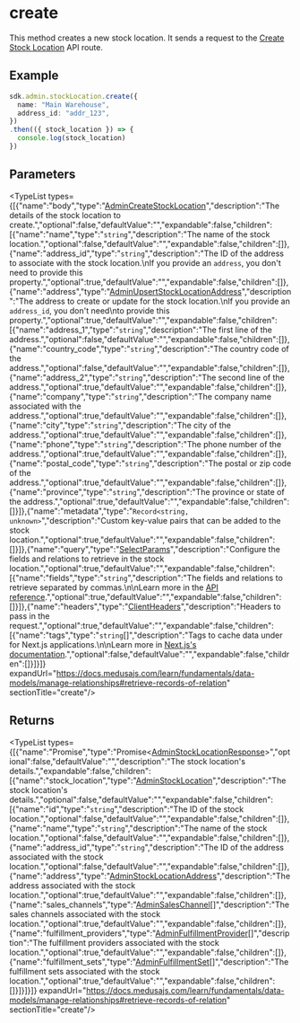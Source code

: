 
# create

This method creates a new stock location. It sends a request to the
[Create Stock Location](https://docs.medusajs.com/api/admin#stock-locations\_poststocklocations)
API route.

## Example

```ts
sdk.admin.stockLocation.create({
  name: "Main Warehouse",
  address_id: "addr_123",
})
.then(({ stock_location }) => {
  console.log(stock_location)
})
```

## Parameters

<TypeList types={[{"name":"body","type":"[AdminCreateStockLocation](../../../../../types/HttpTypes/interfaces/types.HttpTypes.AdminCreateStockLocation/page.mdx)","description":"The details of the stock location to create.","optional":false,"defaultValue":"","expandable":false,"children":[{"name":"name","type":"`string`","description":"The name of the stock location.","optional":false,"defaultValue":"","expandable":false,"children":[]},{"name":"address_id","type":"`string`","description":"The ID of the address to associate with the stock location.\nIf you provide an `address`, you don't need to provide this property.","optional":true,"defaultValue":"","expandable":false,"children":[]},{"name":"address","type":"[AdminUpsertStockLocationAddress](../../../../../types/interfaces/types.AdminUpsertStockLocationAddress/page.mdx)","description":"The address to create or update for the stock location.\nIf you provide an `address_id`, you don't need\nto provide this property.","optional":true,"defaultValue":"","expandable":false,"children":[{"name":"address_1","type":"`string`","description":"The first line of the address.","optional":false,"defaultValue":"","expandable":false,"children":[]},{"name":"country_code","type":"`string`","description":"The country code of the address.","optional":false,"defaultValue":"","expandable":false,"children":[]},{"name":"address_2","type":"`string`","description":"The second line of the address.","optional":true,"defaultValue":"","expandable":false,"children":[]},{"name":"company","type":"`string`","description":"The company name associated with the address.","optional":true,"defaultValue":"","expandable":false,"children":[]},{"name":"city","type":"`string`","description":"The city of the address.","optional":true,"defaultValue":"","expandable":false,"children":[]},{"name":"phone","type":"`string`","description":"The phone number of the address.","optional":true,"defaultValue":"","expandable":false,"children":[]},{"name":"postal_code","type":"`string`","description":"The postal or zip code of the address.","optional":true,"defaultValue":"","expandable":false,"children":[]},{"name":"province","type":"`string`","description":"The province or state of the address.","optional":true,"defaultValue":"","expandable":false,"children":[]}]},{"name":"metadata","type":"`Record<string, unknown>`","description":"Custom key-value pairs that can be added to the stock location.","optional":true,"defaultValue":"","expandable":false,"children":[]}]},{"name":"query","type":"[SelectParams](../../../../../types/HttpTypes/interfaces/types.HttpTypes.SelectParams/page.mdx)","description":"Configure the fields and relations to retrieve in the stock location.","optional":true,"defaultValue":"","expandable":false,"children":[{"name":"fields","type":"`string`","description":"The fields and relations to retrieve separated by commas.\n\nLearn more in the [API reference](https://docs.medusajs.com/api/store#select-fields-and-relations).","optional":true,"defaultValue":"","expandable":false,"children":[]}]},{"name":"headers","type":"[ClientHeaders](../../../types/js_sdk.admin.ClientHeaders/page.mdx)","description":"Headers to pass in the request.","optional":true,"defaultValue":"","expandable":false,"children":[{"name":"tags","type":"`string`[]","description":"Tags to cache data under for Next.js applications.\n\nLearn more in [Next.js's documentation](https://nextjs.org/docs/app/building-your-application/caching#fetch-optionsnexttags-and-revalidatetag).","optional":false,"defaultValue":"","expandable":false,"children":[]}]}]} expandUrl="https://docs.medusajs.com/learn/fundamentals/data-models/manage-relationships#retrieve-records-of-relation" sectionTitle="create"/>

## Returns

<TypeList types={[{"name":"Promise","type":"Promise&#60;[AdminStockLocationResponse](../../../../../types/HttpTypes/interfaces/types.HttpTypes.AdminStockLocationResponse/page.mdx)&#62;","optional":false,"defaultValue":"","description":"The stock location's details.","expandable":false,"children":[{"name":"stock_location","type":"[AdminStockLocation](../../../../../types/HttpTypes/interfaces/types.HttpTypes.AdminStockLocation/page.mdx)","description":"The stock location's details.","optional":false,"defaultValue":"","expandable":false,"children":[{"name":"id","type":"`string`","description":"The ID of the stock location.","optional":false,"defaultValue":"","expandable":false,"children":[]},{"name":"name","type":"`string`","description":"The name of the stock location.","optional":false,"defaultValue":"","expandable":false,"children":[]},{"name":"address_id","type":"`string`","description":"The ID of the address associated with the stock location.","optional":false,"defaultValue":"","expandable":false,"children":[]},{"name":"address","type":"[AdminStockLocationAddress](../../../../../types/HttpTypes/interfaces/types.HttpTypes.AdminStockLocationAddress/page.mdx)","description":"The address associated with the stock location.","optional":true,"defaultValue":"","expandable":false,"children":[]},{"name":"sales_channels","type":"[AdminSalesChannel](../../../../../types/HttpTypes/interfaces/types.HttpTypes.AdminSalesChannel/page.mdx)[]","description":"The sales channels associated with the stock location.","optional":true,"defaultValue":"","expandable":false,"children":[]},{"name":"fulfillment_providers","type":"[AdminFulfillmentProvider](../../../../../types/HttpTypes/interfaces/types.HttpTypes.AdminFulfillmentProvider/page.mdx)[]","description":"The fulfillment providers associated with the stock location.","optional":true,"defaultValue":"","expandable":false,"children":[]},{"name":"fulfillment_sets","type":"[AdminFulfillmentSet](../../../../../types/HttpTypes/interfaces/types.HttpTypes.AdminFulfillmentSet/page.mdx)[]","description":"The fulfillment sets associated with the stock location.","optional":true,"defaultValue":"","expandable":false,"children":[]}]}]}]} expandUrl="https://docs.medusajs.com/learn/fundamentals/data-models/manage-relationships#retrieve-records-of-relation" sectionTitle="create"/>

